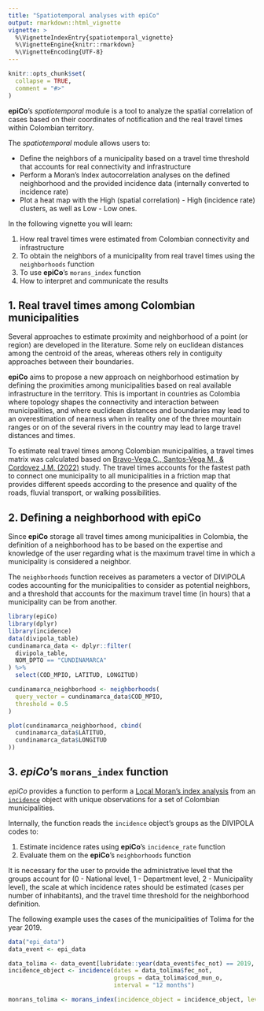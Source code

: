 ```yaml
---
title: "Spatiotemporal analyses with epiCo"
output: rmarkdown::html_vignette
vignette: >
  %\VignetteIndexEntry{spatiotemporal_vignette}
  %\VignetteEngine{knitr::rmarkdown}
  %\VignetteEncoding{UTF-8}
---
```


```r
knitr::opts_chunk$set(
  collapse = TRUE,
  comment = "#>"
)
```

**epiCo**'s *spatiotemporal* module is a tool to analyze the spatial correlation of cases based on their coordinates of notification and the real travel times within Colombian territory.

The *spatiotemporal* module allows users to:

- Define the neighbors of a municipality based on a travel time threshold that accounts for real connectivity and infrastructure
- Perform a Moran’s Index autocorrelation analyses on the defined neighborhood and the provided incidence data (internally converted to incidence rate)
- Plot a heat map with the High (spatial correlation) - High (incidence rate) clusters, as well as Low - Low ones.

In the following vignette you will learn:

1. How real travel times were estimated from Colombian connectivity and infrastructure
2. To obtain the neighbors of a municipality from real travel times using the `neighborhoods` function
3. To use **epiCo**’s `morans_index` function
4. How to interpret and communicate the results

## 1. Real travel times among Colombian municipalities

Several approaches to estimate proximity and neighborhood of a point (or region) are developed in the literature. Some rely on euclidean distances among the centroid of the areas, whereas others rely in contiguity approaches between their boundaries.

**epiCo** aims to propose a new approach on neighborhood estimation by defining the proximities among municipalities based on real available infrastructure in the territory. This is important in countries as Colombia where topology shapes the connectivity and interaction between municipalities, and where euclidean distances and boundaries may lead to an overestimation of nearness when in reality one of the three mountain ranges or on of the several rivers in the country may lead to large travel distances and times.

To estimate real travel times among Colombian municipalities, a travel times matrix was calculated based on [Bravo-Vega C., Santos-Vega M., & Cordovez J.M. (2022)](https://doi.org/10.1371/journal.pntd.0010270) study. The travel times accounts for the fastest path to connect one municipality to all municipalities in a friction map that provides different speeds according to the presence and quality of the roads, fluvial transport, or walking possibilities.

## 2. Defining a neighborhood with **epiCo**

Since **epiCo** storage all travel times among municipalities in Colombia, the definition of a neighborhood has to be based on the expertise and knowledge of the user regarding what is the maximum travel time in which a municipality is considered a neighbor. 

The `neighborhoods` function receives as parameters a vector of DIVIPOLA codes accounting for the municipalities to consider as potential neighbors, and a threshold that accounts for the maximum travel time (in hours) that a municipality can be from another.

```r
library(epiCo)
library(dplyr)
library(incidence)
data(divipola_table)
cundinamarca_data <- dplyr::filter(
  divipola_table,
  NOM_DPTO == "CUNDINAMARCA"
) %>%
  select(COD_MPIO, LATITUD, LONGITUD)

cundinamarca_neighborhood <- neighborhoods(
  query_vector = cundinamarca_data$COD_MPIO,
  threshold = 0.5
)

plot(cundinamarca_neighborhood, cbind(
  cundinamarca_data$LATITUD,
  cundinamarca_data$LONGITUD
))
```

## 3. *epiCo*'s `morans_index` function

*epiCo* provides a function to perform a [Local Moran's index analysis](https://r-spatial.github.io/spdep/reference/moran.plot.html) from an [`incidence`](https://www.repidemicsconsortium.org/incidence/) object with unique observations for a set of Colombian municipalities.

Internally, the function reads the `incidence` object's groups as the DIVIPOLA codes to:

1) Estimate incidence rates using **epiCo**'s `incidence_rate` function
2) Evaluate them on the **epiCo**'s `neighborhoods` function

It is necessary for the user to provide the administrative level that the groups account for (0 - National level, 1 - Department level, 2 - Municipality level), the scale at which incidence rates should be estimated (cases per number of inhabitants), and the travel time threshold for the neighborhood definition.

The following example uses the cases of the municipalities of Tolima for the year 2019.
```r

data("epi_data")
data_event <- epi_data

data_tolima <- data_event[lubridate::year(data_event$fec_not) == 2019, ]
incidence_object <- incidence(dates = data_tolima$fec_not,
                              groups = data_tolima$cod_mun_o,
                              interval = "12 months")

monrans_tolima <- morans_index(incidence_object = incidence_object, level = 2)

```
